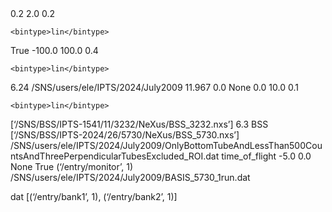 <?xml version='1.0' encoding='UTF-8'?>
<config>
  <Q_bins type='hlr_utils.hlr_axis_object.Axis'>
    <min>0.2</min>
    <max>2.0</max>
    <delta>0.2</delta>
    <units>
    </units>
    <title>
    </title>
    <bintype>lin</bintype>
  </Q_bins>
  <verbose type='bool'>True</verbose>
  <E_bins type='hlr_utils.hlr_axis_object.Axis'>
    <min>-100.0</min>
    <max>100.0</max>
    <delta>0.4</delta>
    <units>
    </units>
    <title>
    </title>
    <bintype>lin</bintype>
  </E_bins>
  <norm_start type='float'>6.24</norm_start>
  <path_replacement type='str'>/SNS/users/ele/IPTS/2024/July2009</path_replacement>
  <time_zero_slope type='hlr_utils.hlr_drparameter.DrParameter'>
    <value>11.967</value>
    <error is_square='True'>0.0</error>
    <units>None</units>
  </time_zero_slope>
  <lambda_bins type='hlr_utils.hlr_axis_object.Axis'>
    <min>0.0</min>
    <max>10.0</max>
    <delta>0.1</delta>
    <units>
    </units>
    <title>
    </title>
    <bintype>lin</bintype>
  </lambda_bins>
  <norm type='list'>['/SNS/BSS/IPTS-1541/11/3232/NeXus/BSS_3232.nxs']</norm>
  <norm_end type='float'>6.3</norm_end>
  <inst type='str'>BSS</inst>
  <data type='list'>['/SNS/BSS/IPTS-2024/26/5730/NeXus/BSS_5730.nxs']</data>
  <roi_file type='str'>/SNS/users/ele/IPTS/2024/July2009/OnlyBottomTubeAndLessThan500CountsAndThreePerpendicularTubesExcluded_ROI.dat</roi_file>
  <so_axis type='str'>time_of_flight</so_axis>
  <time_zero_offset type='hlr_utils.hlr_drparameter.DrParameter'>
    <value>-5.0</value>
    <error is_square='True'>0.0</error>
    <units>None</units>
  </time_zero_offset>
  <filter type='bool'>True</filter>
  <mon_path type='hlr_utils.hlr_nxpath.NxPath'>('/entry/monitor', 1)</mon_path>
  <output type='str'>/SNS/users/ele/IPTS/2024/July2009/BASIS_5730_1run.dat</output>
  <ext_replacement type='str'>dat</ext_replacement>
  <data_paths type='hlr_utils.hlr_nxpath.NxPath'>[('/entry/bank1', 1), ('/entry/bank2', 1)]</data_paths>
</config>
